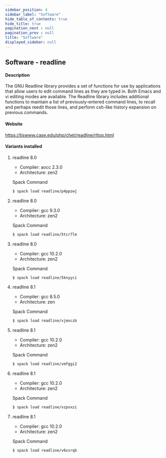 ```yaml
---
sidebar_position: 4
sidebar_label: "Software"
hide_table_of_contents: true
hide_title: true
pagination_next : null
pagination_prev : null
title: "Software"
displayed_sidebar: null
---
```


## Software - readline


#### Description
The GNU Readline library provides a set of functions for use by applications that allow users to edit command lines as they are typed in. Both Emacs and vi editing modes are available. The Readline library includes additional functions to maintain a list of previously-entered command lines, to recall and perhaps reedit those lines, and perform csh-like history expansion on previous commands.

#### Website
https://tiswww.case.edu/php/chet/readline/rltop.html

#### Variants installed

1. readline 8.0

    - Compiler: aocc 2.3.0
    - Architecture: zen2

    Spack Command
    ```bash
    $ spack load readline/p4ppzwj
    ```

2. readline 8.0

    - Compiler: gcc 9.3.0
    - Architecture: zen2

    Spack Command
    ```bash
    $ spack load readline/5tcr7lm
    ```

3. readline 8.0

    - Compiler: gcc 10.2.0
    - Architecture: zen2

    Spack Command
    ```bash
    $ spack load readline/5knyyci
    ```

4. readline 8.1

    - Compiler: gcc 8.5.0
    - Architecture: zen

    Spack Command
    ```bash
    $ spack load readline/vjmxczb
    ```

5. readline 8.1

    - Compiler: gcc 10.2.0
    - Architecture: zen2

    Spack Command
    ```bash
    $ spack load readline/vmfggi2
    ```

6. readline 8.1

    - Compiler: gcc 10.2.0
    - Architecture: zen2

    Spack Command
    ```bash
    $ spack load readline/vzpxxzi
    ```

7. readline 8.1

    - Compiler: gcc 10.2.0
    - Architecture: zen2

    Spack Command
    ```bash
    $ spack load readline/v6xsrqb
    ```
